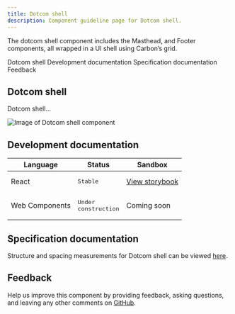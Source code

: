 ```yaml
---
title: Dotcom shell
description: Component guideline page for Dotcom shell.
---
```


<PageDescription>

The dotcom shell component includes the Masthead, and Footer components, all wrapped in a UI shell using Carbon’s grid.

</PageDescription>

<AnchorLinks>

<AnchorLink>Dotcom shell</AnchorLink>
<AnchorLink>Development documentation</AnchorLink>
<AnchorLink>Specification documentation</AnchorLink>
<AnchorLink>Feedback</AnchorLink>

</AnchorLinks>

## Dotcom shell
Dotcom shell...

![Image of Dotcom shell component](../../images/component/Cardgroup/)


## Development documentation

| Language      | Status        | Sandbox                                                                              |
| ------------- | -----------   | ------------------------------------------------------------------------             |
| React         | <div><span class="bx--tag bx--tag--green"><pre>Stable</pre></span></div>        | [View storybook](https://ibmdotcom-react.mybluemix.net/?path=/story/components-dotcom-shell--default)     |
| Web Components       | <div><span class="bx--tag bx--tag--cool-gray"><pre>Under construction</pre></span></div>  | Coming soon |

## Specification documentation

Structure and spacing measurements for Dotcom shell can be viewed [here]().

## Feedback

Help us improve this component by providing feedback, asking questions, and leaving any other comments on [GitHub]().
